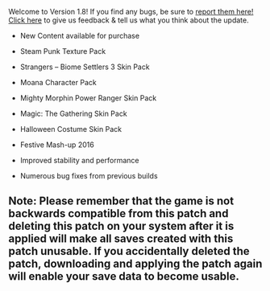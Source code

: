 Welcome to Version 1.8! If you find any bugs, be sure to [report them here!](http://bugs.mojang.com/)  
[Click here](http://feedback.minecraft.net/) to give us feedback & tell us what you think about the update.

-   New Content available for purchase

-   Steam Punk Texture Pack
-   Strangers – Biome Settlers 3 Skin Pack
-   Moana Character Pack
-   Mighty Morphin Power Ranger Skin Pack
-   Magic: The Gathering Skin Pack
-   Halloween Costume Skin Pack
-   Festive Mash-up 2016

-   Improved stability and performance
-   Numerous bug fixes from previous builds

## **Note:** Please remember that the game is not backwards compatible from this patch and deleting this patch on your system after it is applied will make all saves created with this patch unusable. If you accidentally deleted the patch, downloading and applying the patch again will enable your save data to become usable.